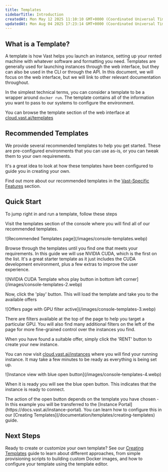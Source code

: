 ```yaml
---
title: Templates
sidebarTitle: Introduction
createdAt: Mon May 12 2025 11:10:10 GMT+0000 (Coordinated Universal Time)
updatedAt: Mon Aug 04 2025 17:23:14 GMT+0000 (Coordinated Universal Time)
---
```


## What is a Template?

A template is how Vast helps you launch an instance, setting up your rented machine with whatever software and formatting you need. Templates are generally used for launching instances through the web interface, but they can also be used in the CLI or through the API.  In this document, we will focus on the web interface, but we will link to other relevant documentation throughout.

In the simplest technical terms, you can consider a template to be a wrapper around `docker run`. The template contains all of the information you want to pass to our systems to configure the environment.

You can browse the template section of the web interface at [cloud.vast.ai/templates](https://cloud.vast.ai/templates/)

## Recommended Templates

We provide several recommended templates to help you get started.  These are pre-configured environments that you can use as-is, or you can tweak them to your own requirements. &#x20;

<Note>
  It's a great idea to look at how these templates have been configured to guide you in creating your own.
</Note>

Find out more about our recommended templates in the [Vast-Specific Features](/documentation/templates/creating-templates#vast-specific-features) section.

## Quick Start

To jump right in and run a template, follow these steps

Visit the templates section of the console where you will find all of our recommended templates.

<Frame caption="Recommended Templates">
![Recommended Templates page](/images/console-templates.webp)
</Frame>

Browse through the templates until you find one that meets your requirements.  In this guide we will use NVIDIA CUDA, which is the first on the list. It's a great starter template as it just includes the CUDA development environment, plus a few extras to improve the user experience.

<Frame caption="NVIDIA CUDA Template">
![NVIDIA CUDA Template whos play button in bottom left corner](/images/console-templates-2.webp)
</Frame>

Now, click the 'play' button.  This will load the template and take you to the available offers

<Frame caption="Offers page with GPU filter active">
![Offers page with GPU filter active](/images/console-templates-3.webp)
</Frame>

There are filters available at the top of the page to help you target a particular GPU.  You will also find many additional filters on the left of the page for more fine-grained control over the instances you find.

When you have found a suitable offer, simply click the 'RENT' button to create your new instance.

You can now visit [cloud.vast.ai/instances](https://cloud.vast.ai/instances/) where you will find your running instance.  It may take a few minutes to be ready as everything is being set up.

<Frame caption="Instance view with blue open button">
![Instance view with blue open button](/images/console-templates-4.webp)
</Frame>

When it is ready you will see the blue open button.  This indicates that the instance is ready to connect.

<Note>
  The action of the open button depends on the template you have chosen - In this example you will be transferred to the [Instance Portal](https://docs.vast.ai/instance-portal).  You can learn how to configure this in our [Creating Templates](/documentation/templates/creating-templates) guide.
</Note>

## Next Steps

Ready to create or customize your own template? See our [Creating Templates](/documentation/templates/creating-templates) guide to learn about different approaches, from simple provisioning scripts to building custom Docker images, and how to configure your template using the template editor.
